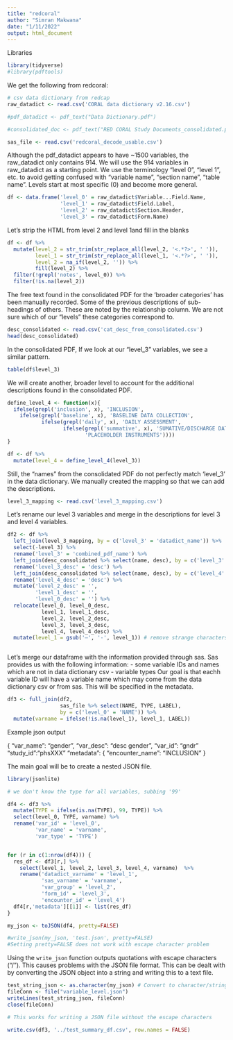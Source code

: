 ```yaml
---
title: "redcoral"
author: "Simran Makwana"
date: "1/11/2022"
output: html_document
---
```



Libraries
```r
library(tidyverse)
#library(pdftools)

```

We get the following from redcoral:
```r
# csv data dictionary from redcap
raw_datadict <- read.csv('CORAL data dictionary v2.16.csv')

#pdf_datadict <- pdf_text("Data Dictionary.pdf")

#consolidated_doc <- pdf_text("RED CORAL Study Documents_consolidated.pdf")

sas_file <- read.csv('redcoral_decode_usable.csv')

```

Although the pdf_datadict appears to have ~1500 variables, the raw_datadict only contains 914. 
We will use the 914 variables in raw_datadict as a starting point.
We use the terminology "level 0", "level 1", etc. to avoid getting confused with "variable name", "section name", "table name".
Levels start at most specific (0) and become more general. 
```r
df <- data.frame('level_0' = raw_datadict$Variable...Field.Name,
                 'level_1' = raw_datadict$Field.Label, 
                 'level_2' = raw_datadict$Section.Header,
                 'level_3' = raw_datadict$Form.Name)


```

Let's strip the HTML from level 2 and level 1and fill in the blanks
```r
df <- df %>%
  mutate(level_2 = str_trim(str_replace_all(level_2, '<.*?>', ' ')),
         level_1 = str_trim(str_replace_all(level_1, '<.*?>', ' ')),
         level_2 = na_if(level_2, '')) %>%
         fill(level_2) %>%
  filter(!grepl('notes', level_0)) %>%
  filter(!is.na(level_2))
```

The free text found in the consolidated PDF for the 'broader categories' has been manually recorded.
Some of the previous descriptions of sub-headings of others. These are noted by the relationship column.
We are not sure which of our "levels" these categories correspond to.
```r
desc_consolidated <- read.csv('cat_desc_from_consolidated.csv')
head(desc_consolidated)

```

In the consolidated PDF, 
If we look at our "level_3" variables, we see a similar pattern.
```r
table(df$level_3)

```
We will create another, broader level to account for the additional descriptions found in the consolidated PDF.
```r
define_level_4 <- function(x){
  ifelse(grepl('inclusion', x), 'INCLUSION',
    ifelse(grepl('baseline', x), 'BASELINE DATA COLLECTION',
           ifelse(grepl('daily', x), 'DAILY ASSESSMENT',
                  ifelse(grepl('summative', x), 'SUMATIVE/DISCHARGE DATA',
                         'PLACEHOLDER INSTRUMENTS'))))
}

df <- df %>% 
  mutate(level_4 = define_level_4(level_3))

```

Still, the "names" from the consolidated PDF do not perfectly match 'level_3' in the data dictionary. 
We manually created the mapping so that we can add the descriptions.
```r
level_3_mapping <- read.csv('level_3_mapping.csv')


```

Let's rename our level 3 variables and merge in the descriptions for level 3 and level 4 variables.
```r
df2 <- df %>%
  left_join(level_3_mapping, by = c('level_3' = 'datadict_name')) %>%
  select(-level_3) %>%
  rename('level_3' = 'combined_pdf_name') %>%
  left_join(desc_consolidated %>% select(name, desc), by = c('level_3' = 'name')) %>%
  rename('level_3_desc' = 'desc') %>%
  left_join(desc_consolidated %>% select(name, desc), by = c('level_4' = 'name')) %>%
  rename('level_4_desc' = 'desc') %>%
  mutate('level_2_desc' = '', 
         'level_1_desc' = '', 
         'level_0_desc' = '') %>%
  relocate(level_0, level_0_desc,
           level_1, level_1_desc,
           level_2, level_2_desc,
           level_3, level_3_desc,
           level_4, level_4_desc) %>%
  mutate(level_1 = gsub('—', '-', level_1)) # remove strange characters from output



```


Let's merge our dataframe with the information provided through sas.
Sas provides us with the following information:
- some variable IDs and names which are not in data dictionary csv
- variable types
Our goal is that eachh variable ID will have a variable name which may come from the data dictionary csv or from sas.
This will be specified in the metadata.
```r
df3 <- full_join(df2, 
                 sas_file %>% select(NAME, TYPE, LABEL), 
                 by = c('level_0' = 'NAME')) %>%
  mutate(varname = ifelse(!is.na(level_1), level_1, LABEL))


```

Example json output 

{
  "var_name": "gender",
  “var_desc”: “desc gender”,
  "var_id": "gndr"
  "study_id":"phsXXX"
  "metadata": { 
    "encounter_name": "INCLUSION"
}

The main goal will be to create a nested JSON file.

```r
library(jsonlite)

# we don't know the type for all variables, subbing '99'

df4 <- df3 %>%
  mutate(TYPE = ifelse(is.na(TYPE), 99, TYPE)) %>%
  select(level_0, TYPE, varname) %>%
  rename('var_id' = 'level_0',
         'var_name' = 'varname',
         'var_type' = 'TYPE') 


for (r in c(1:nrow(df4))) {
  res_df <- df3[r,] %>%
    select(level_1, level_2, level_3, level_4, varname)  %>%
    rename('datadict_varname' = 'level_1',
           'sas_varname' = 'varname',
           'var_group' = 'level_2',
           'form_id' = 'level_3',
           'encounter_id' = 'level_4') 
  df4[r,'metadata'][[1]] <- list(res_df)
}

my_json <- toJSON(df4, pretty=FALSE)

#write_json(my_json, 'test.json', pretty=FALSE) 
#Setting pretty=FALSE does not work with escape character problem
```

Using the `write_json` function outputs quotations with escape characters ("/"). This causes problems with the JSON file format. This can be dealt with by converting the JSON object into a string and writing this to a text file.

```r
test_string_json <- as.character(my_json) # Convert to character/string
fileConn <- file("variable_level.json")
writeLines(test_string_json, fileConn)
close(fileConn)

# This works for writing a JSON file without the escape characters
```

```r

write.csv(df3, '../test_summary_df.csv', row.names = FALSE)
```

```r

```







